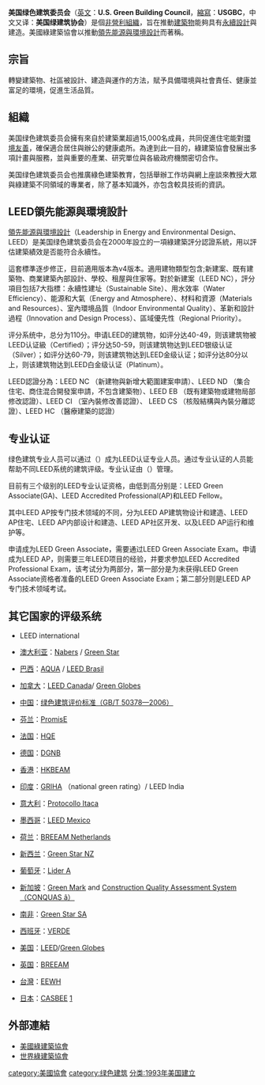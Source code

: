 {{Infobox Organization
| name = U.S. Green Building Council<br/>美国绿色建筑委员会
| image = <!-- 檔案不存在 U.S. Green Building Council logo.svg ，可從英文維基百科取得 -->
| image_border = 
| image_size = 150
| caption = 
| formation = 1993
| type = [[非牟利|非牟利]]
| headquarters = {{USA}} [[華盛頓哥倫比亞特區|華盛頓哥倫比亞特區]]
| location = 
| membership = 13,000
| language = 
| leader_title = 主席
| leader_name = 
| key_people = [[Rick_Fedrizzi|Rick Fedrizzi]]<br />[[David_Gottfried|David Gottfried]]<br />[[Mike_Italiano|Mike Italiano]] <br />[[Mahesh_Ramanujam|Mahesh Ramanujam]]
| num_staff = 
| budget = 
| website = {{URL|www.usgbc.org}}
}}

'''美国绿色建筑委员会'''（[[英文|英文]]：'''U.S. Green Building Council'''，[[縮寫|縮寫]]：'''USGBC'''，中文又译：'''美国绿建筑协会'''）是個[[非營利組織|非營利組織]]，旨在推動[[建築物|建築物]]能夠具有[[永續設計|永續設計]]與建造。美國綠建築協會以推動[[領先能源與環境設計|領先能源與環境設計]]而著稱。

== 宗旨 ==
轉變建築物、社區被設計、建造與運作的方法，賦予具備環境與社會責任、健康並富足的環境，促進生活品質。

== 組織 ==

美国绿色建筑委员会擁有來自於建築業超過15,000名成員，共同促進住宅能對[[環境友善|環境友善]]，確保適合居住與辦公的健康處所。為達到此一目的，綠建築協會發展出多項計畫與服務，並與重要的產業、研究單位與各級政府機關密切合作。

美国绿色建筑委员会也推廣綠色建築教育，包括舉辦工作坊與網上座談來教授大眾與綠建築不同領域的專業者，除了基本知識外，亦包含較具技術的資訊。

== LEED領先能源與環境設計 ==
[[領先能源與環境設計|領先能源與環境設計]]（Leadership in Energy and Environmental Design、LEED）是美国绿色建筑委员会在2000年設立的一項綠建築評分認證系統，用以評估建築績效是否能符合永續性。

這套標準逐步修正，目前適用版本為v4版本。適用建物類型包含;新建案、既有建築物、商業建築內部設計、學校、租屋與住家等。對於新建案（LEED NC），評分項目包括7大指標：永續性建址（Sustainable Site）、用水效率（Water Efficiency）、能源和大氣（Energy and Atmosphere）、材料和資源（Materials and Resources）、室內環境品質（Indoor Environmental Quality）、革新和設計過程（Innovation and Design Process）、區域優先性（Regional Priority）。

评分系统中，总分为110分。申请LEED的建筑物，如评分达40-49，则该建筑物被LEED认证級（Certified）；评分达50-59，则该建筑物达到LEED银级认证（Silver）；如评分达60-79，则该建筑物达到LEED金级认证；如评分达80分以上，则该建筑物达到LEED白金级认证（Platinum）。

LEED認證分為：LEED NC （新建物與新增大範圍建案申請）、LEED ND （集合住宅、商住混合開發案申請，不包含建築物）、LEED EB （既有建築物或建物局部修改認證）、LEED CI （室內裝修改善認證）、 LEED CS （核殼結構與內裝分離認證）、LEED HC （醫療建築的認證）

== 专业认证 ==
绿色建筑专业人员可以通过{{link-en|LEED专业认证考试|LEED Accredited Professional Exam}}（{{lang|en|LEED Accredited Professional Exam}}）成为LEED认证专业人员。通过专业认证的人员能帮助不同LEED系统的建筑评级。专业认证由{{link-en|绿色建筑认证委员会|Green Building Certification Institute}}（{{lang|en|Green Building Certification Institute}}）管理。

目前有三个级别的LEED专业认证资格，由低到高分别是：LEED Green Associate(GA)、LEED Accredited Professional(AP)和LEED Fellow。

其中LEED AP按专门技术领域的不同，分为LEED AP建筑物设计和建造、LEED AP住宅、LEED AP内部设计和建造、LEED AP社区开发、以及LEED AP运行和维护等。

申请成为LEED Green Associate，需要通过LEED Green Associate Exam。申请成为LEED AP，则需要三年LEED项目的经验，并要求参加LEED Accredited Professional Exam，该考试分为两部分，第一部分是为未获得LEED Green Associate资格者准备的LEED Green Associate Exam；第二部分则是LEED AP专门技术领域考试。

== 其它国家的评级系统 ==
*LEED international
*{{flagicon|Australia}} [[澳大利亚|澳大利亚]]：[http://www.nabers.com.au/faqs.aspx Nabers] {{Wayback|url=http://www.nabers.com.au/faqs.aspx |date=20090506083526 }} / [http://www.gbca.org.au Green Star] 
*{{flagicon|Brazil}} [[巴西|巴西]]：[http://www.vanzolini.org.br/ AQUA] / [http://www.gbcbrasil.org.br/ LEED Brasil]
*{{flagicon|Canada}} [[加拿大|加拿大]]：[http://www.cagbc.org/ LEED Canada]/ [http://www.greenglobes.com/ Green Globes]
*{{flagicon|China}} [[中華人民共和國|中国]]：[https://web.archive.org/web/20081220035246/http://www.risn.org.cn/Norm/xxbz/ShowCalib1.aspx?CalibID=60043&IsEdit=False 绿色建筑评价标准（GB/T 50378—2006）]
*{{flagicon|Finland}} [[芬兰|芬兰]]：[http://www.vtt.fi/ PromisE]
*{{flagicon|France}} [[法国|法国]]：[http://www.behqe.com/ HQE]
*{{flagicon|Germany}} [[德国|德国]]：[http://www.dgnb.de/ DGNB]
*{{flagicon|Hong Kong}} [[香港|香港]]：[https://web.archive.org/web/20081220020126/http://www.hk-beam.org.hk/ HKBEAM]
*{{flagicon|India}} [[印度|印度]]：[http://www.teriin.org/index.php?option=com_content&task=view&id=73&Itemid=32/ GRIHA] {{Wayback|url=http://www.teriin.org/index.php?option=com_content&task=view&id=73&Itemid=32%2F |date=20181029095116 }}（national green rating）/ LEED India
*{{flagicon|Italy}} [[意大利|意大利]]：[http://www.itaca.org/ Protocollo Itaca]
*{{flagicon|Mexico}} [[墨西哥|墨西哥]]：[https://web.archive.org/web/20090228194220/http://www.mexicogbc.org/ LEED Mexico]
*{{flagicon|Netherlands}} [[荷兰|荷兰]]：[http://www.dgbc.nl/ BREEAM Netherlands]
*{{flagicon|New Zealand}} [[新西兰|新西兰]]：[http://www.nzgbc.org.nz/ Green Star NZ]
*{{flagicon|Portugal}} [[葡萄牙|葡萄牙]]：[[Lider_A|Lider A]]
*{{flagicon|Singapore}} [[新加坡|新加坡]]：[http://www.bca.gov.sg/GreenMark/green_mark_buildings.html Green Mark] and [http://www.bca.gov.sg/professionals/iquas/conquas_abt.html Construction Quality Assessment System（CONQUAS â）]
*{{flagicon|South Africa}} [[南非|南非]]：[https://web.archive.org/web/20091122041720/http://www.gbcsa.org.za/ Green Star SA]
*{{flagicon|Spain}} [[西班牙|西班牙]]：[[VERDE|VERDE]]
*{{flagicon|United States}} [[美国|美国]]：[http://www.usgbc.org/ LEED]/[http://www.greenglobes.com/ Green Globes]
*{{flagicon|UK}} [[英国|英国]]：[https://web.archive.org/web/20111128191417/http://www.breeam.org/ BREEAM]
*{{flagicon|ROC}} [[台灣|台灣]]：[[EEWH|EEWH]]
*{{flagicon|Japan}} [[日本|日本]]：[[CASBEE|CASBEE]] [http://www.ibec.or.jp/CASBEE/english/overviewE.htm]

== 外部連結 ==
*[http://www.usgbc.org/ 美國綠建築協會]
*[http://www.worldgbc.org/ 世界綠建築協會]

[[category:美國協會|category:美國協會]]
[[category:绿色建筑|category:绿色建筑]]
[[分类:1993年美国建立|分类:1993年美国建立]]